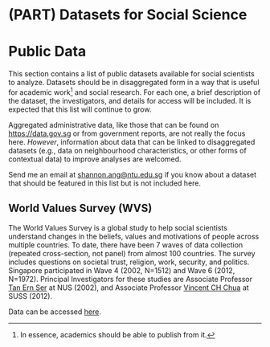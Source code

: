 # (PART) Datasets for Social Science {-}

# Public Data {#publicdata}

This section contains a list of public datasets available for social scientists to analyze. Datasets should be in disaggregated form in a way that is useful for academic work^[In essence, academics should be able to publish from it.] and social research. For each one, a brief description of the dataset, the investigators, and details for access will be included. It is expected that this list will continue to grow. 

Aggregated administrative data, like those that can be found on <https://data.gov.sg> or from government reports, are not really the focus here. *However*, information about data that can be linked to disaggregated datasets (e.g., data on neighbourhood characteristics, or other forms of contextual data) to improve analyses are welcomed.

Send me an email at <shannon.ang@ntu.edu.sg> if you know about a dataset that should be featured in this list but is not included here.

## World Values Survey (WVS) {#wvs}

The World Values Survey is a global study to help social scientists understand changes in the beliefs, values and motivations of people across multiple countries. To date, there have been 7 waves of data collection (repeated cross-section, not panel) from almost 100 countries. The survey includes questions on societal trust, religion, work, security, and politics. Singapore participated in Wave 4 (2002, N=1512) and Wave 6 (2012, N=1972). Principal Investigators for these studies are Associate Professor [Tan Ern Ser](http://profile.nus.edu.sg/fass/soctanes/) at NUS (2002), and Associate Professor [Vincent CH Chua](https://www.suss.edu.sg/about-suss/faculty-and-staff/detail/vincent-chua) at SUSS (2012).

Data can be accessed [here](http://www.worldvaluessurvey.org).